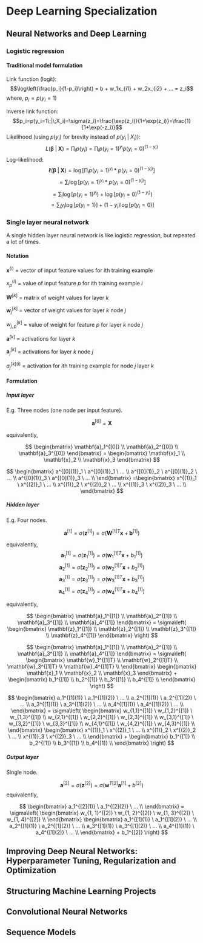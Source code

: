 # Deep Learning Specialization {#coursera-dl}

## Neural Networks and Deep Learning

### Logistic regression

#### Traditional model formulation {-}

Link function (logit):
$$\log\left(\frac{p_i}{1-p_i}\right) = b + w_1x_{i1} + w_2x_{i2} + ...  = z_i$$
where, $p_i=p(y_i=1)$

Inverse link function:
$$p_i=p(y_i=1\;|\;X_i)=\sigma(z_i)=\frac{\exp(z_i)}{1+\exp(z_i)}=\frac{1}{1+\exp(-z_i)}$$
Likelihood (using $p(y_i)$ for brevity instead of $p(y_i\;|\;X_i)$):
$$L(\mathbf{\beta}\;|\;\mathbf{X})=\prod_ip(y_i)=\prod_ip(y_i=1)^{y_i}p(y_i=0)^{(1-y_i)}$$
Log-likelihood:
$$\ell(\mathbf{\beta}\;|\;\mathbf{X})=\log\left[\prod_ip(y_i=1)^{y_i}\ast p(y_i=0)^{(1-y_i)}\right]$$
$$=\sum_i\log\left[p(y_i=1)^{y_i}\ast p(y_i=0)^{(1-y_i)}\right]$$
$$=\sum_i\log\left[p(y_i=1)^{y_i}\right)+\log\left[p(y_i=0)^{(1-y_i)}\right)$$
$$=\sum_iy_i\log\left[p(y_i=1)\right]+(1-y_i)\log\left[p(y_i=0)\right]$$
<!-- $$=\sum_iy_i\log\left[p(y_i=1)\right]+\log\left[p(y_i=0)\right]-y_i\log\left[p(y_i=0)\right]$$ -->
<!-- $$=\sum_iy_i\left(\log\left[p(y_i=1)\right]-\log\left[p(y_i=0)\right]\right)+\log\left[p(y_i=0)\right]$$ -->

### Single layer neural network

A single hidden layer neural network is like logistic regression, but repeated a lot of times.

#### Notation {-}

$\mathbf{x}^{(i)}$ = vector of input feature values for $i$th training example

$x_p^{(i)}$ = value of input feature $p$ for $i$th training example $i$

$\mathbf{W}^{[k]}$ = matrix of weight values for layer $k$

$\mathbf{w}_j^{[k]}$ = vector of weight values for layer $k$ node $j$

$w_{j, p}^{[k]}$ = value of weight for feature $p$ for layer $k$ node $j$

$\mathbf{a}^{[k]}$ = activations for layer $k$ 

$\mathbf{a}_{j}^{[k]}$ = activations for layer $k$ node $j$ 

$a_{j}^{[k](i)}$ = activation for $i$th training example for node $j$ layer $k$

#### Formulation {-}

##### Input layer {-}

E.g. Three nodes (one node per input feature).

$$
\mathbf{a}^{[0]} = \mathbf{X} 
$$

equivalently, 

$$
\begin{bmatrix} 
  \mathbf{a}_1^{[0]} \\ 
  \mathbf{a}_2^{[0]} \\ 
  \mathbf{a}_3^{[0]} 
\end{bmatrix}
= \begin{bmatrix} 
  \mathbf{x}_1 \\ 
  \mathbf{x}_2 \\ 
  \mathbf{x}_3 
\end{bmatrix}
$$

$$
\begin{bmatrix} 
  a^{[0](1)}_1 \ a^{[0](1)}_1 \ ... \\ 
  a^{[0](1)}_2 \ a^{[0](1)}_2 \ ... \\ 
  a^{[0](1)}_3 \ a^{[0](1)}_3 \ ... \\ 
\end{bmatrix}
=\begin{bmatrix} 
  x^{(1)}_1 \ x^{(2)}_1 \ ... \\ 
  x^{(1)}_2 \ x^{(2)}_2 \ ... \\ 
  x^{(1)}_3 \ x^{(2)}_3 \ ... \\ 
\end{bmatrix}
$$

##### Hidden layer {-}

E.g. Four nodes.

$$\mathbf{a}^{[1]} = \sigma(\mathbf{z}^{[1]}) = \sigma(\mathbf{W}^{[1]T}\mathbf{x} + \mathbf{b}^{[1]})$$

equivalently, 
$$\mathbf{a}_1^{[1]} = \sigma(\mathbf{z}_1^{[1]}) = \sigma(\mathbf{w}_1^{[1]T}\mathbf{x} + b_1^{[1]})$$
$$\mathbf{a}_2^{[1]} = \sigma(\mathbf{z}_2^{[1]}) = \sigma(\mathbf{w}_2^{[1]T}\mathbf{x} + b_2^{[1]})$$
$$\mathbf{a}_3^{[1]} = \sigma(\mathbf{z}_3^{[1]}) = \sigma(\mathbf{w}_3^{[1]T}\mathbf{x} + b_3^{[1]})$$
$$\mathbf{a}_4^{[1]} = \sigma(\mathbf{z}_4^{[1]}) = \sigma(\mathbf{w}_4^{[1]T}\mathbf{x} + b_4^{[1]})$$

equivalently, 

$$
\begin{bmatrix} 
  \mathbf{a}_1^{[1]} \\ 
  \mathbf{a}_2^{[1]} \\ 
  \mathbf{a}_3^{[1]} \\ 
  \mathbf{a}_4^{[1]} 
\end{bmatrix} 
= \sigma\left(
\begin{bmatrix} 
  \mathbf{z}_1^{[1]} \\ 
  \mathbf{z}_2^{[1]} \\ 
  \mathbf{z}_3^{[1]} \\ 
  \mathbf{z}_4^{[1]}
\end{bmatrix}
\right)
$$

$$
\begin{bmatrix} 
  \mathbf{a}_1^{[1]} \\ 
  \mathbf{a}_2^{[1]} \\ 
  \mathbf{a}_3^{[1]} \\ 
  \mathbf{a}_4^{[1]} 
\end{bmatrix} 
= \sigma\left(
\begin{bmatrix} 
  \mathbf{w}_1^{[1]T} \\ 
  \mathbf{w}_2^{[1]T} \\ 
  \mathbf{w}_3^{[1]T} \\ 
  \mathbf{w}_4^{[1]T} \\ 
\end{bmatrix}
\begin{bmatrix} 
  \mathbf{x}_1 \\ 
  \mathbf{x}_2 \\ 
  \mathbf{x}_3 
\end{bmatrix}
+ \begin{bmatrix} 
  b_1^{[1]} \\
  b_2^{[1]} \\ 
  b_3^{[1]} \\
  b_4^{[1]} \\
\end{bmatrix} 
\right)
$$

$$
\begin{bmatrix} 
  a_1^{[1](1)} \ a_1^{[1](2)} \ ... \\ 
  a_2^{[1](1)} \ a_2^{[1](2)} \ ... \\ 
  a_3^{[1](1)} \ a_3^{[1](2)} \ ... \\ 
  a_4^{[1](1)} \ a_4^{[1](2)} \ ... \\ 
\end{bmatrix} 
= \sigma\left(
\begin{bmatrix} 
  w_{1,1}^{[1]} \ w_{1,2}^{[1]} \ w_{1,3}^{[1]} \\ 
  w_{2,1}^{[1]} \ w_{2,2}^{[1]} \ w_{2,3}^{[1]} \\ 
  w_{3,1}^{[1]} \ w_{3,2}^{[1]} \ w_{3,3}^{[1]} \\ 
  w_{4,1}^{[1]} \ w_{4,2}^{[1]} \ w_{4,3}^{[1]} \\ 
\end{bmatrix}
\begin{bmatrix} 
  x^{(1)}_1 \ x^{(2)}_1 \ ... \\ 
  x^{(1)}_2 \ x^{(2)}_2 \ ... \\ 
  x^{(1)}_3 \ x^{(2)}_3 \ ... \\ 
\end{bmatrix}
+ \begin{bmatrix} 
  b_1^{[1]} \\
  b_2^{[1]} \\ 
  b_3^{[1]} \\
  b_4^{[1]} \\
\end{bmatrix} 
\right)
$$

##### Output layer {-}

Single node.

$$\mathbf{a}^{[2]} = \sigma(\mathbf{z}^{[2]}) = \sigma(\mathbf{w}^{T[2]}\mathbf{a}^{[1]} + b^{[2]})$$
equivalently, 

$$
\begin{bmatrix} 
  a_1^{[2](1)} \ a_1^{[2](2)} \ ... \\
\end{bmatrix} 
= \sigma\left(
\begin{bmatrix} 
  w_{1, 1}^{[2]} \  w_{1, 2}^{[2]} \ w_{1, 3}^{[2]} \ w_{1, 4}^{[2]} \\
\end{bmatrix} 
\begin{bmatrix} 
  a_1^{[1](1)} \ a_1^{[1](2)} \ ... \\ 
  a_2^{[1](1)} \ a_2^{[1](2)} \ ... \\ 
  a_3^{[1](1)} \ a_3^{[1](2)} \ ... \\ 
  a_4^{[1](1)} \ a_4^{[1](2)} \ ... \\ 
\end{bmatrix} 
  + b_1^{[2]}
\right)
$$

## Improving Deep Neural Networks: Hyperparameter Tuning, Regularization and Optimization

## Structuring Machine Learning Projects

## Convolutional Neural Networks

## Sequence Models

